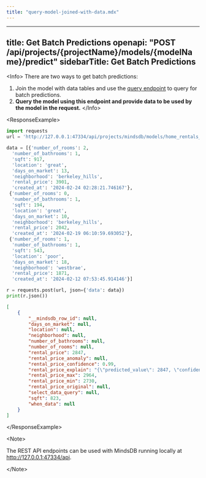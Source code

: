 ```yaml
---
title: "query-model-joined-with-data.mdx"
---
```


---
title: Get Batch Predictions
openapi: "POST /api/projects/{projectName}/models/{modelName}/predict"
sidebarTitle: Get Batch Predictions
---

&lt;Info&gt;
There are two ways to get batch predictions:

1. Join the model with data tables and use the [query endpoint](/rest/sql) to query for batch predictions.
2. **Query the model using this endpoint and provide data to be used by the model in the request.**
&lt;/Info&gt;

&lt;ResponseExample&gt;

```python Request
import requests
url = 'http://127.0.0.1:47334/api/projects/mindsdb/models/home_rentals_model/predict'

data = [{'number_of_rooms': 2,
  'number_of_bathrooms': 1,
  'sqft': 917,
  'location': 'great',
  'days_on_market': 13,
  'neighborhood': 'berkeley_hills',
  'rental_price': 3901,
  'created_at': '2024-02-24 02:28:21.746167'},
 {'number_of_rooms': 0,
  'number_of_bathrooms': 1,
  'sqft': 194,
  'location': 'great',
  'days_on_market': 10,
  'neighborhood': 'berkeley_hills',
  'rental_price': 2042,
  'created_at': '2024-02-19 06:10:59.693052'},
 {'number_of_rooms': 1,
  'number_of_bathrooms': 1,
  'sqft': 543,
  'location': 'poor',
  'days_on_market': 18,
  'neighborhood': 'westbrae',
  'rental_price': 1871,
  'created_at': '2024-02-12 07:53:45.914146'}]

r = requests.post(url, json={'data': data})
print(r.json())
```

```json Response
[
    {
        "__mindsdb_row_id": null,
        "days_on_market": null,
        "location": null,
        "neighborhood": null,
        "number_of_bathrooms": null,
        "number_of_rooms": null,
        "rental_price": 2847,
        "rental_price_anomaly": null,
        "rental_price_confidence": 0.99,
        "rental_price_explain": "{\"predicted_value\": 2847, \"confidence\": 0.99, \"anomaly\": null, \"truth\": null, \"confidence_lower_bound\": 2730, \"confidence_upper_bound\": 2964}",
        "rental_price_max": 2964,
        "rental_price_min": 2730,
        "rental_price_original": null,
        "select_data_query": null,
        "sqft": 823,
        "when_data": null
    }
]
```

&lt;/ResponseExample&gt;

&lt;Note&gt;

The REST API endpoints can be used with MindsDB running locally at http://127.0.0.1:47334/api. 

&lt;/Note&gt;
